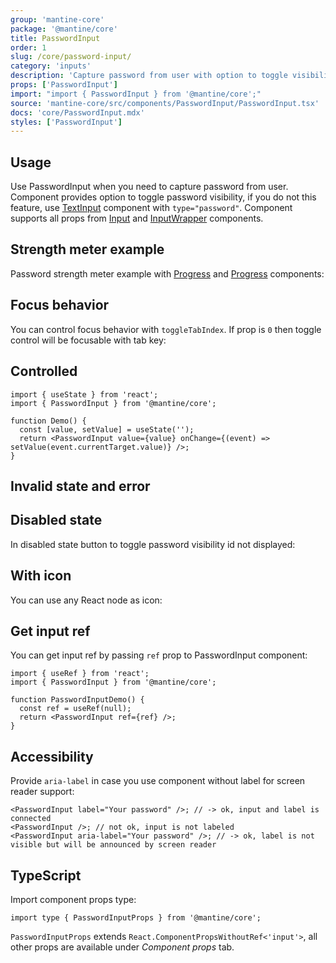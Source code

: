 ```yaml
---
group: 'mantine-core'
package: '@mantine/core'
title: PasswordInput
order: 1
slug: /core/password-input/
category: 'inputs'
description: 'Capture password from user with option to toggle visibility'
props: ['PasswordInput']
import: "import { PasswordInput } from '@mantine/core';"
source: 'mantine-core/src/components/PasswordInput/PasswordInput.tsx'
docs: 'core/PasswordInput.mdx'
styles: ['PasswordInput']
---
```



## Usage

Use PasswordInput when you need to capture password from user.
Component provides option to toggle password visibility, if you do not this feature, use [TextInput](/core/text-input/) component with `type="password"`.
Component supports all props from [Input](/core/input/) and [InputWrapper](/core/input-wrapper/) components.

<Demo data={PasswordInputDemos.configurator} />

## Strength meter example

Password strength meter example with [Progress](/core/progress/) and [Progress](/core/popover/) components:

<Demo data={PasswordInputDemos.strengthMeter} />

## Focus behavior

You can control focus behavior with `toggleTabIndex`.
If prop is `0` then toggle control will be focusable with tab key:

<Demo data={PasswordInputDemos.focus} />

## Controlled

```tsx
import { useState } from 'react';
import { PasswordInput } from '@mantine/core';

function Demo() {
  const [value, setValue] = useState('');
  return <PasswordInput value={value} onChange={(event) => setValue(event.currentTarget.value)} />;
}
```

## Invalid state and error

<Demo data={PasswordInputDemos.validation} />

## Disabled state

In disabled state button to toggle password visibility id not displayed:

<Demo data={PasswordInputDemos.disabled} />

## With icon

You can use any React node as icon:

<Demo data={PasswordInputDemos.icon} />

## Get input ref

You can get input ref by passing `ref` prop to PasswordInput component:

```tsx
import { useRef } from 'react';
import { PasswordInput } from '@mantine/core';

function PasswordInputDemo() {
  const ref = useRef(null);
  return <PasswordInput ref={ref} />;
}
```

## Accessibility

Provide `aria-label` in case you use component without label for screen reader support:

```tsx
<PasswordInput label="Your password" />; // -> ok, input and label is connected
<PasswordInput />; // not ok, input is not labeled
<PasswordInput aria-label="Your password" />; // -> ok, label is not visible but will be announced by screen reader
```

## TypeScript

Import component props type:

```tsx
import type { PasswordInputProps } from '@mantine/core';
```

`PasswordInputProps` extends `React.ComponentPropsWithoutRef<'input'>`, all other props are available under _Component props_ tab.
